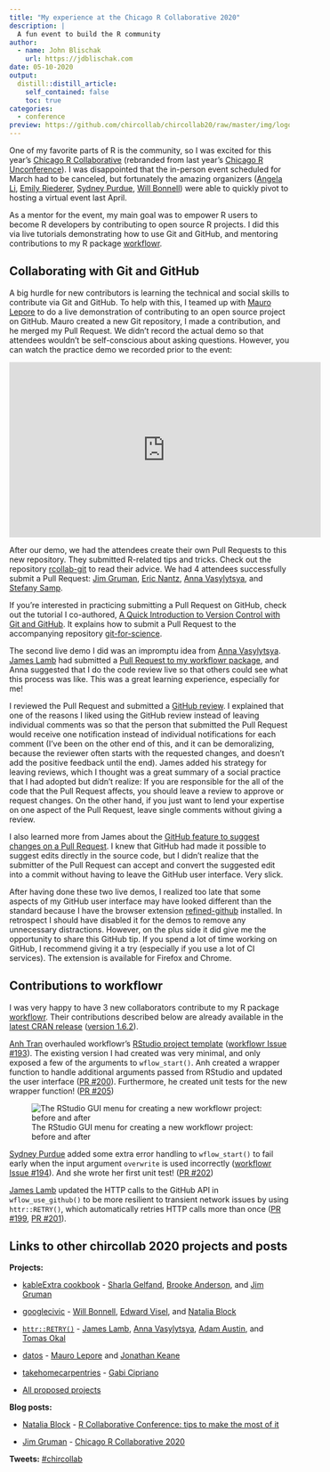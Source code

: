 ```yaml
---
title: "My experience at the Chicago R Collaborative 2020"
description: |
  A fun event to build the R community
author:
  - name: John Blischak
    url: https://jdblischak.com
date: 05-10-2020
output:
  distill::distill_article:
    self_contained: false
    toc: true
categories:
  - conference
preview: https://github.com/chircollab/chircollab20/raw/master/img/logo.png
---
```


[adam-austin]: http://twitter.com/just_add_data
[angela-li]: https://twitter.com/CivicAngela
[anh-tran]: http://twitter.com/anh_n_tran
[anna-vasylytsya]: https://github.com/annnvv
[brooke-anderson]: http://twitter.com/gbwanderson
[edward-visel]: http://twitter.com/alistaire
[chircollab]: https://chircollab.github.io/
[chirunconf]: https://chirunconf.github.io/
[datos]: https://github.com/chircollab/chircollab20/issues/35
[emily-riederer]: http://twitter.com/EmilyRiederer
[eric-nantz]: http://twitter.com/theRcast
[gabi-cipriano]: https://github.com/gcipriano
[git-for-science]: https://github.com/jdblischak/git-for-science
[git-for-science-plos]: https://doi.org/10.1371/journal.pcbi.1004668
[github-suggest]: https://help.github.com/en/github/collaborating-with-issues-and-pull-requests/incorporating-feedback-in-your-pull-request#applying-a-suggested-change
[googlecivic]: https://github.com/willdebras/googlecivic/
[httr-retry]: https://github.com/chircollab/chircollab20/issues/1
[issues]: https://github.com/chircollab/chircollab20/issues
[james-lamb]: http://twitter.com/_jameslamb
[jim-gruman]: https://twitter.com/jim_gruman
[jim-gruman-post]: https://jimgruman.netlify.app/post/chicago-r-collaborative-2020/
[jonathan-keane]: https://github.com/jonkeane
[kableExtra]: https://github.com/sharlagelfand/kableExtra-cookbook
[mauro-lepore]: http://twitter.com/mauro_lepore
[natalia-block]: http://twitter.com/nataliamblock
[natalia-block-post]: https://nataliablock.rbind.io/post/chircollab2020/
[rcollab-git]: https://github.com/maurolepore/rcollab-git
[refined-github]: https://github.com/sindresorhus/refined-github
[rstudio-project-template]: https://rstudio.github.io/rstudio-extensions/rstudio_project_templates.html
[sharla-gelfand]: http://twitter.com/sharlagelfand
[stefany-samp]: https://twitter.com/girasolechi
[sydney-purdue]: http://twitter.com/Sydney_NotAUS
[takehomecarpentries]: https://github.com/gcipriano/takehomecarpentries
[tomas-okal]: http://twitter.com/tomasokal
[tweets]: https://twitter.com/search?q=(%23chircollab)
[will-bonnell]: http://twitter.com/_willdebras
[workflowr]: https://github.com/jdblischak/workflowr
[workflowr-1.6.2]: https://github.com/jdblischak/workflowr/releases/tag/v1.6.2
[workflowr-cran]: https://cran.r-project.org/package=workflowr
[workflowr-issue-193]: https://github.com/jdblischak/workflowr/issues/193
[workflowr-issue-194]: https://github.com/jdblischak/workflowr/issues/194
[workflowr-pr-199]: https://github.com/jdblischak/workflowr/pull/199
[workflowr-pr-200]: https://github.com/jdblischak/workflowr/pull/200
[workflowr-pr-201]: https://github.com/jdblischak/workflowr/pull/201
[workflowr-pr-202]: https://github.com/jdblischak/workflowr/pull/202
[workflowr-pr-205]: https://github.com/jdblischak/workflowr/pull/205

One of my favorite parts of R is the community, so I was excited for this year's
[Chicago R Collaborative][chircollab] (rebranded from last year's [Chicago R
Unconference][chirunconf]). I was disappointed that the in-person event
scheduled for March had to be canceled, but fortunately the amazing organizers
([Angela Li][angela-li], [Emily Riederer][emily-riederer], [Sydney
Purdue][sydney-purdue], [Will Bonnell][will-bonnell]) were able to quickly pivot
to hosting a virtual event last April.

As a mentor for the event, my main goal was to empower R users to become R
developers by contributing to open source R projects. I did this via live
tutorials demonstrating how to use Git and GitHub, and mentoring contributions
to my R package [workflowr][].

## Collaborating with Git and GitHub

A big hurdle for new contributors is learning the technical and social skills to
contribute via Git and GitHub. To help with this, I teamed up with [Mauro
Lepore][mauro-lepore] to do a live demonstration of contributing to an open
source project on GitHub. Mauro created a new Git repository, I made a
contribution, and he merged my Pull Request. We didn't record the actual demo so
that attendees wouldn't be self-conscious about asking questions. However, you
can watch the practice demo we recorded prior to the event:

<iframe width="560" height="315" src="https://www.youtube-nocookie.com/embed/y8lOGz1yAj4" frameborder="0" allow="accelerometer; autoplay; encrypted-media; gyroscope; picture-in-picture" allowfullscreen></iframe>

After our demo, we had the attendees create their own Pull Requests to this new
repository. They submitted R-related tips and tricks. Check out the repository
[rcollab-git][] to read their advice. We had 4 attendees successfully submit a
Pull Request: [Jim Gruman][jim-gruman], [Eric Nantz][eric-nantz], [Anna
Vasylytsya][anna-vasylytsya], and [Stefany Samp][stefany-samp].

If you're interested in practicing submitting a Pull Request on GitHub, check
out the tutorial I co-authored, [A Quick Introduction to Version Control with
Git and GitHub][git-for-science-plos]. It explains how to submit a Pull Request
to the accompanying repository [git-for-science][].

The second live demo I did was an impromptu idea from [Anna
Vasylytsya][anna-vasylytsya]. [James Lamb][james-lamb] had submitted a [Pull
Request to my workflowr package][workflowr-pr-199], and Anna suggested that I do
the code review live so that others could see what this process was like. This
was a great learning experience, especially for me!

I reviewed the Pull Request and submitted a [GitHub
review](https://help.github.com/en/github/collaborating-with-issues-and-pull-requests/about-pull-request-reviews).
I explained that one of the reasons I liked using the GitHub review instead of
leaving individual comments was so that the person that submitted the Pull
Request would receive one notification instead of individual notifications for
each comment (I've been on the other end of this, and it can be demoralizing,
because the reviewer often starts with the requested changes, and doesn't add
the positive feedback until the end). James added his strategy for leaving
reviews, which I thought was a great summary of a social practice that I had
adopted but didn't realize: If you are responsible for the all of the code that
the Pull Request affects, you should leave a review to approve or request
changes. On the other hand, if you just want to lend your expertise on one
aspect of the Pull Request, leave single comments without giving a review.

I also learned more from James about the [GitHub feature to suggest changes on a
Pull Request][github-suggest]. I knew that GitHub had made it possible to
suggest edits directly in the source code, but I didn't realize that the
submitter of the Pull Request can accept and convert the suggested edit into a
commit without having to leave the GitHub user interface. Very slick.

After having done these two live demos, I realized too late that some aspects of
my GitHub user interface may have looked different than the standard because I
have the browser extension [refined-github][] installed. In retrospect I should
have disabled it for the demos to remove any unnecessary distractions. However,
on the plus side it did give me the opportunity to share this GitHub tip. If you
spend a lot of time working on GitHub, I recommend giving it a try (especially
if you use a lot of CI services). The extension is available for Firefox and
Chrome.

## Contributions to workflowr

I was very happy to have 3 new collaborators contribute to my R package
[workflowr][]. Their contributions described below are already available in the
[latest CRAN release][workflowr-cran] ([version 1.6.2][workflowr-1.6.2]).

[Anh Tran][anh-tran] overhauled workflowr's [RStudio project
template][rstudio-project-template] ([workflowr Issue #193][workflowr-issue-193]). The existing version I had created was very
minimal, and only exposed a few of the arguments to `wflow_start()`. Anh created
a wrapper function to handle additional arguments passed from RStudio and
updated the user interface ([PR #200][workflowr-pr-200]). Furthermore, he
created unit tests for the new wrapper function! ([PR #205][workflowr-pr-205])

![The RStudio GUI menu for creating a new workflowr project: before and after](img/workflowr-rstudio-project-template.jpg)

[Sydney Purdue][sydney-purdue] added some extra error handling to
`wflow_start()` to fail early when the input argument `overwrite` is used
incorrectly ([workflowr Issue #194][workflowr-issue-194]). And she wrote her
first unit test! ([PR #202][workflowr-pr-202])

[James Lamb][james-lamb] updated the HTTP calls to the GitHub API in
`wflow_use_github()` to be more resilient to transient network issues by using
`httr::RETRY()`, which automatically retries HTTP calls more than once
([PR #199][workflowr-pr-199], [PR #201][workflowr-pr-201]).

## Links to other chircollab 2020 projects and posts

**Projects:**

* [kableExtra cookbook][kableExtra] -
[Sharla Gelfand][sharla-gelfand], [Brooke Anderson][brooke-anderson],
and [Jim Gruman][jim-gruman]

* [googlecivic][] -
[Will Bonnell][will-bonnell], [Edward Visel][edward-visel],
and [Natalia Block][natalia-block]

* [`httr::RETRY()`][httr-retry] -
[James Lamb][james-lamb], [Anna Vasylytsya][anna-vasylytsya],
[Adam Austin][adam-austin], and [Tomas Okal][tomas-okal]

* [datos][] -
[Mauro Lepore][mauro-lepore] and [Jonathan Keane][jonathan-keane]

* [takehomecarpentries][] - [Gabi Cipriano][gabi-cipriano]

* [All proposed projects][issues]

**Blog posts:**

* [Natalia Block][natalia-block] - [R Collaborative Conference: tips to make the most of it][natalia-block-post]

* [Jim Gruman][jim-gruman] -
[Chicago R Collaborative 2020][jim-gruman-post]

**Tweets:** [#chircollab][tweets]
